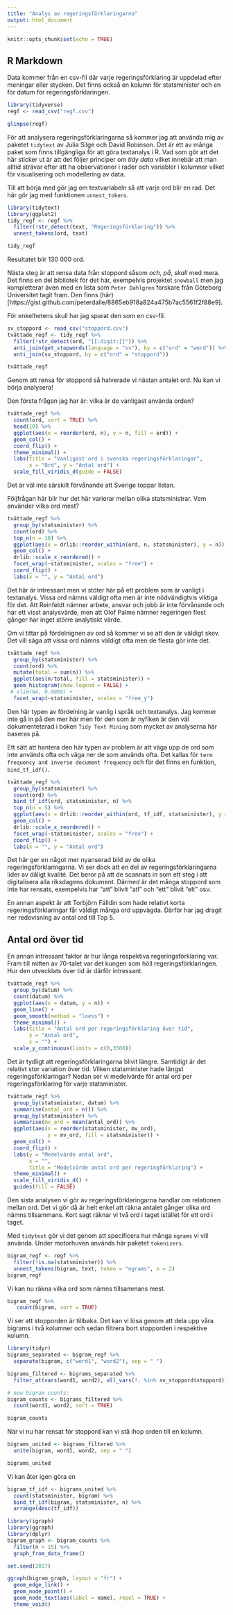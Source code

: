 ```yaml
---
title: "Analys av regeringsförklaringarna"
output: html_document
---
```


```r
knitr::opts_chunk$set(echo = TRUE)
```

## R Markdown

Data kommer från en csv-fil där varje regeringsförklaring är uppdelad efter meningar eller stycken. Det finns också en kolumn för statsminister och en för datum för regeringsförklaringen.

```r
library(tidyverse)
regf <- read_csv("regf.csv")

glimpse(regf)
```

För att analysera regeringsförklaringarna så kommer jag att använda mig av paketet `tidytext` av Julia Silge och David Robinson. Det är ett av många paket som finns tillgängliga för att göra textanalys i R. Vad som gör att det här sticker ut är att det följer principer om *tidy data* vilket innebär att man alltid strävar efter att ha observationer i rader och variabler i kolumner vilket för visualisering och modellering av data.

Till att börja med gör jag om textvariabeln så att varje ord blir en rad. Det här gör jag med funktionen `unnest_tokens`.
```r
library(tidytext)
library(ggplot2)
tidy_regf <- regf %>%
  filter(!str_detect(text, "Regeringsförklaring")) %>%
  unnest_tokens(ord, text)

tidy_regf
```

Resultatet blir 130 000 ord. 

Nästa steg är att rensa data från stoppord såsom *och*, *på*, *skall* med mera. Det finns en del bibliotek för det här, exempelvis projektet `snowball` men jag kompletterar även med en lista som `Peter Dahlgren` forskare från Göteborg Universitet tagit fram. Den finns (här)[https://gist.github.com/peterdalle/8865eb918a824a475b7ac5561f2f88e9].

För enkelhetens skull har jag sparat den som en csv-fil.

```r
sv_stoppord <- read_csv("stoppord.csv")
tvättade_regf <- tidy_regf %>%
  filter(!str_detect(ord, "[[:digit:]]")) %>%
  anti_join(get_stopwords(language = "sv"), by = c("ord" = "word")) %>%
  anti_join(sv_stoppord, by = c("ord" = "stoppord"))

tvättade_regf
```

Genom att rensa för stoppord så halverade vi nästan antalet ord. Nu kan vi börja analysera! 

Den första frågan jag har är: vilka är de vanligast använda orden? 

```r
tvättade_regf %>%
  count(ord, sort = TRUE) %>%
  head(10) %>%
  ggplot(aes(x = reorder(ord, n), y = n, fill = ord)) +
  geom_col() +
  coord_flip() +
  theme_minimal() +
  labs(title = "Vanligast ord i svenska regeringsförklaringar",
       x = "Ord", y = "Antal ord") +
  scale_fill_viridis_d(guide = FALSE)
```

Det är väl inte särskilt förvånande att Sverige toppar listan.

Följfrågan här blir hur det här varierar mellan olika statsministrar. Vem använder vilka ord mest?

```r
tvättade_regf %>%
  group_by(statsminister) %>%
  count(ord) %>%
  top_n(n = 10) %>%
  ggplot(aes(x = drlib::reorder_within(ord, n, statsminister), y = n)) +
  geom_col() +
  drlib::scale_x_reordered() +
  facet_wrap(~statsminister, scales = "free") +
  coord_flip() +
  labs(x = "", y = "Antal ord")
```

Det här är intressant men vi stöter här på ett problem som är vanligt i textanalys. Vissa ord nämns väldigt ofta men är inte nödvändigtvis viktiga för det. Att Reinfeldt nämner arbete, ansvar och jobb är inte förvånande och har ett visst analysvärde, men att Olof Palme nämner regeringen flest gånger har inget större analytiskt värde.

Om vi tittar på fördelnignen av ord så kommer vi se att den är väldigt skev. Det vill säga att vissa ord nämns väldigt ofta men de flesta gör inte det. 

```r
tvättade_regf %>%
  group_by(statsminister) %>%
  count(ord) %>%
  mutate(total = sum(n)) %>%
  ggplot(aes(n/total, fill = statsminister)) +
  geom_histogram(show.legend = FALSE) +
 # xlim(NA, 0.0009) +
  facet_wrap(~statsminister, scales = "free_y")
```

Den här typen av fördelning är vanlig i språk och textanalys. Jag kommer inte gå in på den mer här men för den som är nyfiken är den väl dokumenteterad i boken `Tidy Text Mining` som mycket av analyserna här baseras på. 

Ett sätt att hantera den här typen av problem är att väga upp de ord som inte används ofta och väga ner de som används ofta. Det kallas för `term frequency and inverse document frequency` och för det finns en funktion, `bind_tf_idf()`.

```r
tvättade_regf %>%
  group_by(statsminister) %>%
  count(ord) %>%
  bind_tf_idf(ord, statsminister, n) %>%
  top_n(n = 5) %>%
  ggplot(aes(x = drlib::reorder_within(ord, tf_idf, statsminister), y = tf_idf)) +
  geom_col() +
  drlib::scale_x_reordered() +
  facet_wrap(~statsminister, scales = "free") +
  coord_flip() +
  labs(x = "", y = "Antal ord")
```

Det här ger en något mer nyanserad bild av de olika regeringsförklaringarna. Vi ser dock att en del av regeringsförklaringarna lider av dåligt kvalité. Det beror på att de scannats in som ett steg i att digitalisera alla riksdagens dokument. Därmed är det många stoppord som inte har rensats, exempelvis har "att" blivit "atl" och "ett" blivit "elt" osv.

En annan aspekt är att Torbjörn Fälldin som hade relativt korta regeringsförklaringar får väldigt många ord uppvägda. Därför har jag dragit ner redovisning av antal ord till Top 5. 

## Antal ord över tid

En annan intressant faktor är hur långa respektiva regeringsförklaring var. Fram till mitten av 70-talet var det kungen som höll regeringsförklaringen. Hur den utvecklats över tid är därför intressant.

```r
tvättade_regf %>%
  group_by(datum) %>%
  count(datum) %>%
  ggplot(aes(x = datum, y = n)) +
  geom_line() +
  geom_smooth(method = "loess") +
  theme_minimal() +
  labs(title = "Antal ord per regeringsförklaring över tid",
       y = "Antal ord",
       x = "") +
  scale_y_continuous(limits = c(0,3500))
```

Det är tydligt att regeringsförklaringarna blivit längre. Samtidigt är det relativt stor variation över tid. Vilken statsminister hade längst regeringsförklaringar? Nedan ser vi medelvärde för antal ord per regeringsförklaring för varje statsminister. 

```r
tvättade_regf %>%
  group_by(statsminister, datum) %>%
  summarise(antal_ord = n()) %>%
  group_by(statsminister) %>%
  summarise(mv_ord = mean(antal_ord)) %>% 
  ggplot(aes(x = reorder(statsminister, mv_ord),
             y = mv_ord, fill = statsminister)) +
  geom_col() +
  coord_flip() +
  labs(y = "Medelvärde antal ord",
       x = "",
       title = "Medelvärde antal ord per regeringförklaring") +
  theme_minimal() +
  scale_fill_viridis_d() +
  guides(fill = FALSE)
```

Den sista analysen vi gör av regeringsförklaringarna handlar om relationen mellan ord. Det vi gör då är helt enkel att räkna antalet gånger olika ord nämns tillsammans. Kort sagt räknar vi två ord i taget istället för ett ord i taget. 

Med `tidytext` gör vi det genom att specificera hur många `ngrams` vi vill använda. Under motorhuven används här paketet `tokenizers`.

```r
bigram_regf <- regf %>%
  filter(!is.na(statsminister)) %>%
  unnest_tokens(bigram, text, token = "ngrams", n = 2)
bigram_regf
```

Vi kan nu räkna vilka ord som nämns tillsammans mest. 

```r
bigram_regf %>%
   count(bigram, sort = TRUE)
```

Vi ser att stopporden är tillbaka. Det kan vi lösa genom att dela upp våra bigrams i två kolumner och sedan filtrera bort stopporden i respektive kolumn.

```r
library(tidyr)
bigrams_separated <- bigram_regf %>%
  separate(bigram, c("word1", "word2"), sep = " ")

bigrams_filtered <- bigrams_separated %>%
  filter_at(vars(word1, word2), all_vars(!. %in% sv_stoppord$stoppord))

# new bigram counts:
bigram_counts <- bigrams_filtered %>% 
  count(word1, word2, sort = TRUE)

bigram_counts
```

När vi nu har rensat för stoppord kan vi stå ihop orden till en kolumn.

```r
bigrams_united <- bigrams_filtered %>%
  unite(bigram, word1, word2, sep = " ")

bigrams_united
```
Vi kan åter igen göra en 

```r
bigram_tf_idf <- bigrams_united %>%
  count(statsminister, bigram) %>%
  bind_tf_idf(bigram, statsminister, n) %>%
  arrange(desc(tf_idf))
```

```r
library(igraph)
library(ggraph)
library(dplyr)
bigram_graph <- bigram_counts %>%
  filter(n > 15) %>%
  graph_from_data_frame()

set.seed(2017)

ggraph(bigram_graph, layout = "fr") +
  geom_edge_link() +
  geom_node_point() +
  geom_node_text(aes(label = name), repel = TRUE) +
  theme_void()
```






